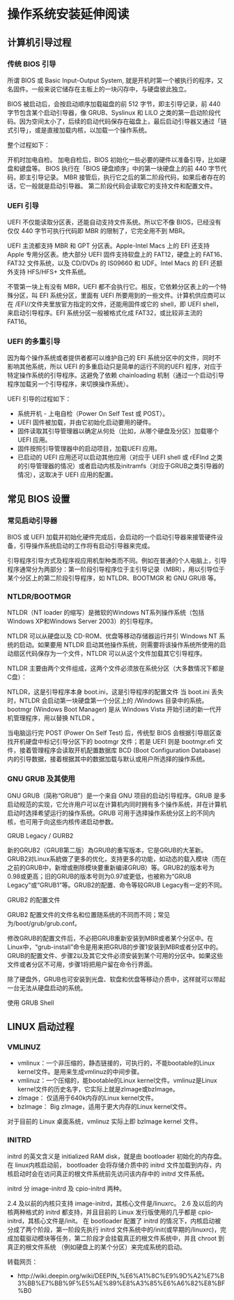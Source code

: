 # 操作系统安装延伸阅读 {#install-further-read}

## 计算机引导过程

### 传统 BIOS 引导

所谓 BIOS 或 Basic Input-Output System, 就是开机时第一个被执行的程序，又名固件。一般来说它储存在主板上的一块闪存中，与硬盘彼此独立。

BIOS 被启动后，会按启动顺序加载磁盘的前 512 字节，即主引导记录，前 440 字节包含某个启动引导器，像 GRUB、Syslinux 和 LILO 之类的第一启动阶段代码。因为空间太小了，后续的启动代码保存在磁盘上，最后启动引导器又通过「链式引导」，或是直接加载内核，以加载一个操作系统。

整个过程如下：

开机时加电自检。 加电自检后，BIOS 初始化一些必要的硬件以准备引导，比如硬盘和键盘等。 BIOS 执行在「BIOS 硬盘顺序」中的第一块硬盘上的前 440 字节代码，即主引导记录。 MBR 接管后，执行它之后的第二阶段代码，如果后者存在的话，它一般就是启动引导器。 第二阶段代码会读取它的支持文件和配置文件。

### UEFI 引导

UEFI 不仅能读取分区表，还能自动支持文件系统。所以它不像 BIOS，已经没有仅仅 440 字节可执行代码即 MBR 的限制了，它完全用不到 MBR。

UEFI 主流都支持 MBR 和 GPT 分区表。Apple-Intel Macs 上的 EFI 还支持 Apple 专用分区表。绝大部分 UEFI 固件支持软盘上的 FAT12，硬盘上的 FAT16、FAT32 文件系统，以及 CD/DVDs 的 IS09660 和 UDF。Intel Macs 的 EFI 还额外支持 HFS/HFS+ 文件系统。

不管第一块上有没有 MBR，UEFI 都不会执行它。相反，它依赖分区表上的一个特殊分区，叫 EFI 系统分区，里面有 UEFI 所要用到的一些文件。计算机供应商可以在 <EFI 系统分区>/EFI//文件夹里放官方指定的文件，还能用固件或它的 shell，即 UEFI shell，来启动引导程序。EFI 系统分区一般被格式化成 FAT32，或比较非主流的 FAT16。

### UEFI 的多重引导

因为每个操作系统或者提供者都可以维护自己的 EFI 系统分区中的文件，同时不影响其他系统，所以 UEFI 的多重启动只是简单的运行不同的UEFI 程序，对应于特定操作系统的引导程序。这避免了依赖 chainloading 机制（通过一个启动引导程序加载另一个引导程序，来切换操作系统）。

UEFI 引导的过程如下：

- 系统开机 - 上电自检（Power On Self Test 或 POST）。
- UEFI 固件被加载，并由它初始化启动要用的硬件。
- 固件读取其引导管理器以确定从何处（比如，从哪个硬盘及分区）加载哪个 UEFI 应用。
- 固件按照引导管理器中的启动项目，加载UEFI 应用。
- 已启动的 UEFI 应用还可以启动其他应用（对应于 UEFI shell 或 rEFInd 之类的引导管理器的情况）或者启动内核及initramfs（对应于GRUB之类引导器的情况），这取决于 UEFI 应用的配置。

## 常见 BIOS 设置

### 常见启动引导器

BIOS 或 UEFI 加载并初始化硬件完成后，会启动的一个启动引导器来接管硬件设备，引导操作系统启动的工作将有启动引导器来完成。

引导程序引导方式及程序视应用机型种类而不同。例如在普通的个人电脑上，引导程序通常分为两部分：第一阶段引导程序位于主引导记录（MBR），用以引导位于某个分区上的第二阶段引导程序，如 NTLDR、BOOTMGR 和 GNU GRUB 等。

### NTLDR/BOOTMGR

NTLDR（NT loader 的缩写）是微软的Windows NT系列操作系统（包括Windows XP和Windows Server 2003）的引导程序。

NTLDR 可以从硬盘以及 CD-ROM、优盘等移动存储器运行并引 Windows NT 系统的启动。如果要用 NTLDR 启动其他操作系统，则需要将该操作系统所使用的启动扇区代码保存为一个文件，NTLDR 可以从这个文件加载其它引导程序。

NTLDR 主要由两个文件组成，这两个文件必须放在系统分区（大多数情况下都是C盘）：

NTLDR，这是引导程序本身 boot.ini，这是引导程序的配置文件 当 boot.ini 丢失时，NTLDR 会启动第一块硬盘第一个分区上的 /Windows 目录中的系统。 bootmgr (Windows Boot Manager) 是从 Windows Vista 开始引进的新一代开机管理程序，用以替换 NTLDR 。

当电脑运行完 POST (Power On Self Test) 后，传统型 BIOS 会根据引导扇区查找开机硬盘中标记\cqh 引导\cqt 分区下的 bootmgr 文件；若是 UEFI 则是 bootmgr.efi 文件，接着管理程序会读取开机配置数据库 BCD (Boot Configuration Database) 内的引导数据，接着根据其中的数据加载与默认或用户所选择的操作系统。

### GNU GRUB 及其使用

GNU GRUB（简称“GRUB”）是一个来自 GNU 项目的启动引导程序。GRUB 是多启动规范的实现，它允许用户可以在计算机内同时拥有多个操作系统，并在计算机启动时选择希望运行的操作系统。GRUB 可用于选择操作系统分区上的不同内核，也可用于向这些内核传递启动参数。

GRUB Legacy / GURB2

新的GRUB2（GRUB第二版）為GRUB的重写版本，它是GRUB的大革新。GRUB2对Linux系統做了更多的优化，支持更多的功能，如动态的载入模块（而在之前的GRUB中，新增或刪除模块要重新编译GRUB）等。GRUB2的版本号为0.98或更高；旧的GRUB的版本号则为0.97或更低，也被称为“GRUB Legacy”或“GRUB1”等。GRUB2的配置、命令等较GRUB Legacy有一定的不同。

GRUB2 的配置文件

GRUB2 配置文件的文件名和位置随系统的不同而不同；常见为/boot/grub/grub.conf。

修改GRUB的配置文件后，不必把GRUB重新安装到MBR或者某个分区中。在Linux中，“grub-install”命令是用来把GRUB的步骤1安装到MBR或者分区中的。GRUB的配置文件、步骤2以及其它文件必须安装到某个可用的分区中。如果这些文件或者分区不可用，步骤1将把用户留在命令行界面。

除了硬盘外，GRUB也可安装到光盘、软盘和优盘等移动介质中，这样就可以带起一台无法从硬盘启动的系统。

使用 GRUB Shell

## LINUX 启动过程

### VMLINUZ

- vmlinux：一个非压缩的，静态链接的，可执行的，不能bootable的Linux kernel文件。是用来生成vmlinuz的中间步骤。
- vmlinuz：一个压缩的，能bootable的Linux kernel文件。vmlinuz是Linux kernel文件的历史名字，它实际上就是zImage或bzImage。
- zImage： 仅适用于640k内存的Linux kernel文件。
- bzImage： Big zImage，适用于更大内存的Linux kernel文件。

对于目前的 Linux 桌面系统，vmlinuz 实际上即 bzImage kernel 文件。

### INITRD

initrd 的英文含义是 initialized RAM disk，就是由 bootloader 初始化的内存盘。在 linux内核启动前， bootloader 会将存储介质中的 initrd 文件加载到内存，内核启动时会在访问真正的根文件系统前先访问该内存中的 initrd 文件系统。

initrd 分 image-initrd 及 cpio-initrd 两种。

2.4 及以前的内核只支持 image-initrd，其核心文件是/linuxrc。 2.6 及以后的内核两种格式的 initrd 都支持，并且目前的 Linux 发行版使用的几乎都是 cpio-initrd，其核心文件是/init。 在 bootloader 配置了 initrd 的情况下，内核启动被分成了两个阶段，第一阶段先执行 initrd 文件系统中的/init(或早期的/linuxrc)，完成加载驱动模块等任务，第二阶段才会挂载真正的根文件系统中，并且 chroot 到真正的根文件系统 （例如硬盘上的某个分区）来完成系统的启动。

转载网页：

- http://wiki.deepin.org/wiki/DEEPIN_%E6%A1%8C%E9%9D%A2%E7%B3%BB%E7%BB%9F%E5%AE%89%E8%A3%85%E6%A6%82%E8%BF%B0